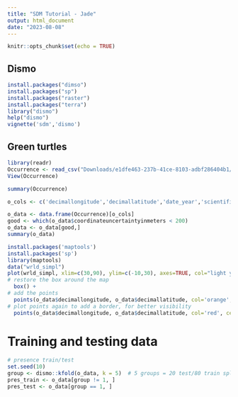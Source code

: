 ```yaml
---
title: "SDM Tutorial - Jade"
output: html_document
date: "2023-08-08"
---
```


```r
knitr::opts_chunk$set(echo = TRUE)
```

## Dismo

```r
install.packages("dimso")
install.packages("sp")
install.packages("raster")
install.packages("terra")
library("dismo")
help("dismo")
vignette('sdm','dismo')
```



## Green turtles

```r
library(readr)
Occurrence <- read_csv("Downloads/e1dfe463-237b-41ce-8103-adbf286404b1/Occurrence.csv")
View(Occurrence)

summary(Occurrence)

o_cols <- c('decimallongitude','decimallatitude','date_year','scientificname','coordinateuncertaintyinmeters','bathymetry','sst','sss')

o_data <- data.frame(Occurrence)[o_cols]
good <- which(o_data$coordinateuncertaintyinmeters < 200)
o_data <- o_data[good,]
summary(o_data)
```

```r
install.packages('maptools')
install.packages('sp')
library(maptools)
data("wrld_simpl")
plot(wrld_simpl, xlim=c(30,90), ylim=c(-10,30), axes=TRUE, col="light yellow") +
# restore the box around the map
  box() +
# add the points
  points(o_data$decimallongitude, o_data$decimallatitude, col='orange', pch=20, cex=0.75) +
# plot points again to add a border, for better visibility
  points(o_data$decimallongitude, o_data$decimallatitude, col='red', cex=0.75)
```


# Training and testing data

```r
# presence train/test
set.seed(10)
group <- dismo::kfold(o_data, k = 5)  # 5 groups = 20 test/80 train split
pres_train <- o_data[group != 1, ]
pres_test <- o_data[group == 1, ]
```




